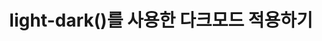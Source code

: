 ---
title: "light-dark()를 사용한 다크모드 적용하기"
description: "light-dark()를 알아보고 프로젝트에 적용해보았습니다"
publishDate: "2024.11.02"
tags:
  -
pinned: true
---